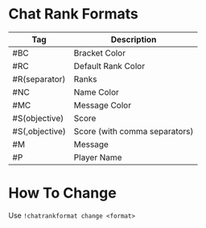 # Chat Rank Formats

| Tag             | Description                   |
| --------------- | ----------------------------- |
| #BC             | Bracket Color                 |
| #RC             | Default Rank Color            |
| #R(separator)   | Ranks                         |
| #NC             | Name Color                    |
| #MC             | Message Color                 |
| #S(objective)   | Score                         |
| #S(,objective)  | Score (with comma separators) |
| #M              | Message                       |
| #P              | Player Name                   |

# How To Change

Use `!chatrankformat change <format>`